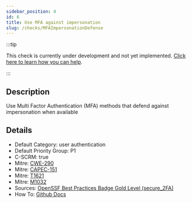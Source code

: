 ```yaml
---
sidebar_position: 4
id: 6
title: Use MFA against impersonation
slug: /checks/MFAImpersonationDefense
---
```


<!-- BANNER:START -->
:::tip

This check is currently under development and not yet implemented. [Click here to learn how you can help](/contribute).

:::
<!-- BANNER:END -->

<!-- DESCRIPTION:START -->
## Description
Use Multi Factor Authentication (MFA) methods that defend against impersonation when available
<!-- DESCRIPTION:END -->

<!-- DETAILS:START -->
## Details
- Default Category: user authentication
- Default Priority Group: P1
- C-SCRM: true
- Mitre: [CWE-290](https://cwe.mitre.org/data/definitions/290.html)
- Mitre: [CAPEC-151](https://capec.mitre.org/data/definitions/151.html)
- Mitre: [T1621](https://attack.mitre.org/techniques/T1621)
- Mitre: [M1032](https://attack.mitre.org/mitigations/M1032/)
- Sources: [OpenSSF Best Practices Badge Gold Level (secure_2FA)](https://www.bestpractices.dev/en/criteria/2#2.secure_2FA)
- How To: [Github Docs](https://docs.github.com/en/authentication/securing-your-account-with-two-factor-authentication-2fa)

<!-- DETAILS:END -->
